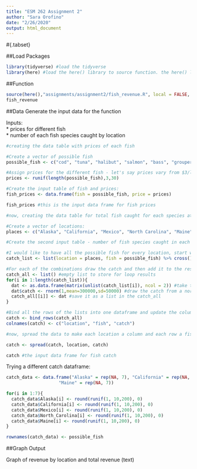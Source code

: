 ```yaml
---
title: "ESM 262 Assignment 2"
author: "Sara Orofino"
date: "2/26/2020"
output: html_document
---
```


#{.tabset}

##Load Packages
```r
library(tidyverse) #load the tidyverse
library(here) #load the here() library to source function. the here() library should capture your local filepath up to the point where the repo begins and is downloaded from github. 
```

##Function
```r
source(here(),"assignments/assignment2/fish_revenue.R", local = FALSE, echo = FALSE) #here() should get your local filepath all the way to "ESM262", and the rest gets you to the function script
fish_revenue
```
 

##Data
Generate the input data for the function  

Inputs:  
 * prices for different fish  
 * number of each fish species caught by location  
 
```r

#creating the data table with prices of each fish

#Create a vector of possible fish
possible_fish <- c("cod", "tuna", "halibut", "salmon", "bass", "grouper", "rockfish")  

#Assign prices for the different fish - let's say prices vary from $3/lb to $30/lb
prices <- runif(length(possible_fish),3,30)

#Create the input table of fish and prices:
fish_prices <- data.frame(fish = possible_fish, price = prices)

fish_prices #this is the input data frame for fish prices

#now, creating the data table for total fish caught for each species at different locations, with each location being a column and each fish a row

#Create a vector of locations:
places <- c("Alaska", "California", "Mexico", "North Carolina", "Maine")

#Create the second input table - number of fish species caught in each location

#I would like to have all the possible fish for every location, start with a list and then cross to get all combinations
catch_list <- list(location = places, fish = possible_fish) %>% cross()

#For each of the combinations draw the catch and then add it to the results list
catch_all <- list() #empty list to store for loop results
for(i in 1:length(catch_list)){
  dat <- as.data.frame(matrix(unlist(catch_list[i]), ncol = 2)) #take the first combination from the list, keep 2 columns
  dat$catch <- rnorm(1,mean=300000,sd=50000) #draw the catch from a normal distribution
  catch_all[[i]] <- dat #save it as a list in the catch_all
}

#Bind all the rows of the lists into one dataframe and update the column names
catch <- bind_rows(catch_all)
colnames(catch) <- c("location", "fish", "catch")

#now, spread the data to make each location a column and each row a fish

catch <- spread(catch, location, catch)

catch #the input data frame for fish catch
```

Trying a different catch dataframe:
```r
catch_data <- data.frame("Alaska" = rep(NA, 7), "California" = rep(NA, 7), "Mexico" = rep(NA, 7), "North_Carolina" = rep(NA, 7),
                    "Maine" = rep(NA, 7))

for(i in 1:7){
  catch_data$Alaska[i] <- round(runif(1, 10,200), 0)
  catch_data$California[i] <- round(runif(1, 10,200), 0)
  catch_data$Mexico[i] <- round(runif(1, 10,200), 0)
  catch_data$North_Carolina[i] <- round(runif(1, 10,200), 0)
  catch_data$Maine[i] <- round(runif(1, 10,200), 0)
}

rownames(catch_data) <- possible_fish
```


##Graph Output

Graph of revenue by location and total revenue (text)  